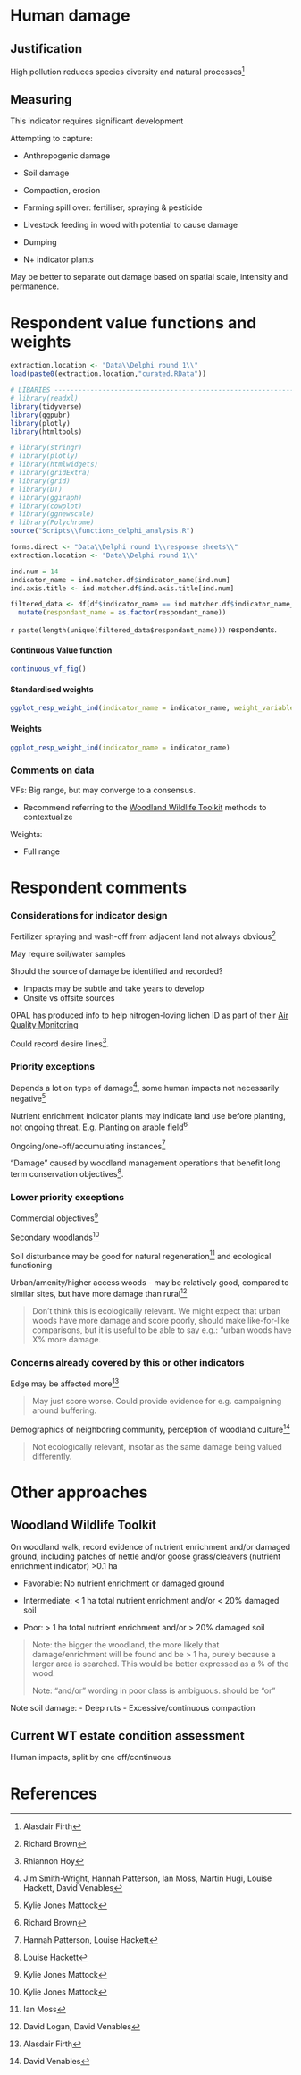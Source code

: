 # Human damage

## Justification

High pollution reduces species diversity and natural processes[^18_anthro-damage-1]

[^18_anthro-damage-1]: Alasdair Firth

## Measuring

This indicator requires significant development

Attempting to capture:

::: two-columns
-   Anthropogenic damage

-   Soil damage

-   Compaction, erosion

-   Farming spill over: fertiliser, spraying & pesticide

-   Livestock feeding in wood with potential to cause damage

-   Dumping

-   N+ indicator plants
:::

May be better to separate out damage based on spatial scale, intensity and permanence.

# Respondent value functions and weights

```r
extraction.location <- "Data\\Delphi round 1\\"
load(paste0(extraction.location,"curated.RData"))
```

```r

# LIBARIES ---------------------------------------------------------------
# library(readxl)
library(tidyverse)
library(ggpubr)
library(plotly)
library(htmltools)

# library(stringr)
# library(plotly)
# library(htmlwidgets)
# library(gridExtra)
# library(grid)
# library(DT)
# library(ggiraph)
# library(cowplot)
# library(ggnewscale)
# library(Polychrome)
source("Scripts\\functions_delphi_analysis.R")

forms.direct <- "Data\\Delphi round 1\\response sheets\\"
extraction.location <- "Data\\Delphi round 1\\"

```

```r

ind.num = 14
indicator_name = ind.matcher.df$indicator_name[ind.num]
ind.axis.title <- ind.matcher.df$ind.axis.title[ind.num]

filtered_data <- df[df$indicator_name == ind.matcher.df$indicator_name_for_extraction[ind.num], ] %>% 
  mutate(respondant_name = as.factor(respondant_name))

```

`r paste(length(unique(filtered_data$respondant_name)))` respondents.

::: panel-tabset
#### Continuous Value function

```r

continuous_vf_fig()

```

#### Standardised weights

```r

ggplot_resp_weight_ind(indicator_name = indicator_name, weight_variable = "weight_standardised")

```

#### Weights

```r

ggplot_resp_weight_ind(indicator_name = indicator_name)

```
:::

### Comments on data

VFs: Big range, but may converge to a consensus.

-   Recommend referring to the [Woodland Wildlife Toolkit] methods to contextualize

Weights:

-   Full range

# Respondent comments

### Considerations for indicator design

Fertilizer spraying and wash-off from adjacent land not always obvious[^18_anthro-damage-2]

[^18_anthro-damage-2]: Richard Brown

May require soil/water samples

Should the source of damage be identified and recorded?

-   Impacts may be subtle and take years to develop
-   Onsite vs offsite sources

OPAL has produced info to help nitrogen-loving lichen ID as part of their [Air Quality Monitoring](https://www.imperial.ac.uk/media/imperial-college/research-centres-and-groups/opal/AIR-16pp-booklet_legacy.pdf)

Could record desire lines[^18_anthro-damage-3].

[^18_anthro-damage-3]: Rhiannon Hoy

### Priority exceptions

Depends a lot on type of damage[^18_anthro-damage-4], some human impacts not necessarily negative[^18_anthro-damage-5]

[^18_anthro-damage-4]: Jim Smith-Wright, Hannah Patterson, Ian Moss, Martin Hugi, Louise Hackett, David Venables

[^18_anthro-damage-5]: Kylie Jones Mattock

Nutrient enrichment indicator plants may indicate land use before planting, not ongoing threat. E.g. Planting on arable field[^18_anthro-damage-6]

[^18_anthro-damage-6]: Richard Brown

Ongoing/one-off/accumulating instances[^18_anthro-damage-7]

[^18_anthro-damage-7]: Hannah Patterson, Louise Hackett

"Damage" caused by woodland management operations that benefit long term conservation objectives[^18_anthro-damage-8].

[^18_anthro-damage-8]: Louise Hackett

### Lower priority exceptions

Commercial objectives[^18_anthro-damage-9]

[^18_anthro-damage-9]: Kylie Jones Mattock

Secondary woodlands[^18_anthro-damage-10]

[^18_anthro-damage-10]: Kylie Jones Mattock

Soil disturbance may be good for natural regeneration[^18_anthro-damage-11] and ecological functioning

[^18_anthro-damage-11]: Ian Moss

Urban/amenity/higher access woods - may be relatively good, compared to similar sites, but have more damage than rural[^18_anthro-damage-12]

[^18_anthro-damage-12]: David Logan, David Venables

> Don't think this is ecologically relevant. We might expect that urban woods have more damage and score poorly, should make like-for-like comparisons, but it is useful to be able to say e.g.: "urban woods have X% more damage.

### Concerns already covered by this or other indicators

Edge may be affected more[^18_anthro-damage-13]

[^18_anthro-damage-13]: Alasdair Firth

> May just score worse. Could provide evidence for e.g. campaigning around buffering.

Demographics of neighboring community, perception of woodland culture[^18_anthro-damage-14]

[^18_anthro-damage-14]: David Venables

> Not ecologically relevant, insofar as the same damage being valued differently.

# Other approaches

## Woodland Wildlife Toolkit

On woodland walk, record evidence of nutrient enrichment and/or damaged ground, including patches of nettle and/or goose grass/cleavers (nutrient enrichment indicator) \>0.1 ha

-   Favorable: No nutrient enrichment or damaged ground

-   Intermediate: \< 1 ha total nutrient enrichment and/or \< 20% damaged soil

-   Poor: \> 1 ha total nutrient enrichment and/or \> 20% damaged soil

> Note: the bigger the woodland, the more likely that damage/enrichment will be found and be \> 1 ha, purely because a larger area is searched. This would be better expressed as a % of the wood.
>
> Note: "and/or" wording in poor class is ambiguous. should be "or"

Note soil damage: - Deep ruts - Excessive/continuous compaction

## Current WT estate condition assessment

Human impacts, split by one off/continuous

# References
